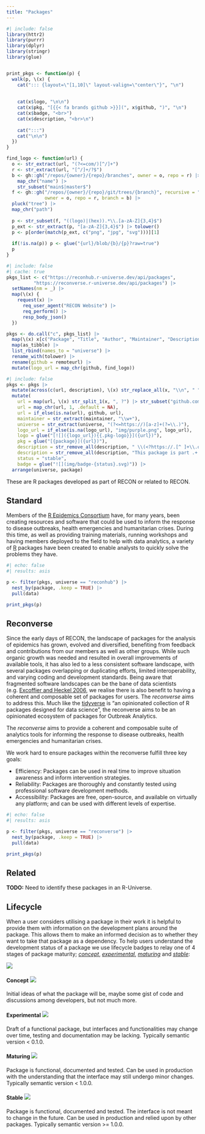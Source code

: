 ```yaml
---
title: "Packages"
---
```

```r
#| include: false
library(httr2)
library(purrr)
library(dplyr)
library(stringr)
library(glue)


print_pkgs <- function(p) {
  walk(p, \(x) {
    cat("::: {layout=\"[1,10]\" layout-valign=\"center\"}", "\n")
    
    
    cat(x$logo, "\n\n")
    cat(x$pkg, "[{{< fa brands github >}}](", x$github, ")", "\n")
    cat(x$badge, "<br>")
    cat(x$description, "<br>\n")
    
    cat(":::")
    cat("\n\n")
  })
}

find_logo <- function(url) {
  o <- str_extract(url, "(?<=com/)[^/]+")
  r <- str_extract(url, "[^/]+/?$")
  b <- gh::gh("/repos/{owner}/{repo}/branches", owner = o, repo = r) |>
    map_chr("name") |> 
    str_subset("main$|master$")
  f <- gh::gh("/repos/{owner}/{repo}/git/trees/{branch}", recursive = "true", 
              owner = o, repo = r, branch = b) |>
  pluck("tree") |>
  map_chr("path")
  
  p <- str_subset(f, "((logo)|(hex)).*\\.[a-zA-Z]{3,4}$")
  p_ext <- str_extract(p, "[a-zA-Z]{3,4}$") |> tolower()
  p <- p[order(match(p_ext, c("png", "jpg", "svg")))][1]
  
  if(!is.na(p)) p <- glue("{url}/blob/{b}/{p}?raw=true")
  p
}
```


```r
#| include: false
#| cache: true
pkgs_list <- c("https://reconhub.r-universe.dev/api/packages", 
          "https://reconverse.r-universe.dev/api/packages") |>
  setNames(nm = _) |>
  map(\(x) {
    request(x) |>
      req_user_agent("RECON Website") |>
      req_perform() |>
      resp_body_json()
  })

pkgs <- do.call("c", pkgs_list) |>
  map(\(x) x[c("Package", "Title", "Author", "Maintainer", "Description", "Version", "URL", "RemoteUrl")]) |>
  map(as_tibble) |>
  list_rbind(names_to = "universe") |>
  rename_with(tolower) |>
  rename(github = remoteurl) |>
  mutate(logo_url = map_chr(github, find_logo))
```

```r
#| include: false
pkgs <- pkgs |>
  mutate(across(c(url, description), \(x) str_replace_all(x, "\\n", " "))) |>
  mutate(
    url = map(url, \(x) str_split_1(x, ", ?") |> str_subset("github.com", negate = TRUE)),
    url = map_chr(url, 1, .default = NA),
    url = if_else(is.na(url), github, url),
    maintainer = str_extract(maintainer, "\\w+"),
    universe = str_extract(universe, "(?<=https://)[a-z]+(?=\\.)"),
    logo_url = if_else(is.na(logo_url), "img/purple.png", logo_url),
    logo = glue("[![]({logo_url}){{.pkg-logo}}]({url})"),  
    pkg = glue("[{package}]({url})"),
    description = str_remove_all(description, " \\(<?https://.[^ ]+\\.org/?>?\\)"),
    description = str_remove_all(description, "This package is part .+ analysis\\."),
    status = "stable",
    badge = glue("![](img/badge-{status}.svg)")) |>
  arrange(universe, package)
```

These are R packages developed as part of RECON or related to RECON.

## Standard

Members of the [R Epidemics Consortium](https://www.repidemicsconsortium.org/)
have, for many years, been creating resources and software that could be used
to inform the response to disease outbreaks, health emergencies and
humanitarian crises. During this time, as well as providing training materials,
running workshops and having members deployed to the field to help with data
analytics, a variety of [R](https://www.r-project.org/) packages have been
created to enable analysts to quickly solve the problems they have.

```r
#| echo: false
#| results: asis

p <- filter(pkgs, universe == "reconhub") |>
  nest_by(package, .keep = TRUE) |>
  pull(data)

print_pkgs(p)
```


## Reconverse

Since the early days of RECON,  the landscape of packages for the analysis of
epidemics has grown, evolved and diversified, benefiting from feedback and
contributions from our members as well as other groups. While such organic
growth was needed and resulted in overall improvements of available tools, it
has also led to a less consistent software landscape, with several packages
overlapping or duplicating efforts, limited interoperability, and varying coding
and development standards.  Being aware that fragmented software landscapes can
be the bane of data scientists
(e.g. [Excoffier and Heckel 2006](https://www.nature.com/articles/nrg1904), we
realise there is also benefit to having a coherent and composable set of
packages for users. The *reconverse* aims to address this. Much like the
[tidyverse](https://www.tidyverse.org/) is "an opinionated collection of R
packages designed for data science", the reconverse aims to be an opinionated
ecosystem of packages for Outbreak Analytics.

The *reconverse* aims to provide a coherent and composable suite of analytics tools for informing the response to disease outbreaks, health emergencies and humanitarian crises.

We work hard to ensure packages within the reconverse fulfill three key goals:

- Efficiency: Packages can be used in real time to improve situation awareness and inform intervention strategies.
- Reliability: Packages are thoroughly and constantly tested using professional software development methods.
- Accessibility: Packages are free, open-source, and available on virtually any platform; and can be used with different levels of expertise.

```r
#| echo: false
#| results: asis

p <- filter(pkgs, universe == "reconverse") |>
  nest_by(package, .keep = TRUE) |>
  pull(data)

print_pkgs(p)
```


## Related

**TODO:** Need to identify these packages in an R-Universe.


## Lifecycle

When a user considers utilising a package in their work it is helpful to provide
them with information on the development plans around the package. This allows
them to make an informed decision as to whether they want to take that package
as a dependency. To help users understand the development status of a package
we use lifecycle badges to relay one of 4 stages of package maturity;
[*concept*](#concept), [*experimental*](#experimental), [*maturing*](#maturing) and
[*stable*](#stable):

![](img/lifecycle_no_text.png){fig-alt="Diagram showing relationship between package maturity and time. Demonstrating how packages go through stages from concept to experimental to maturing to stable"}

#### Concept ![](img/badge-concept.svg)
Initial ideas of what the package will be, maybe some gist of code and
discussions among developers, but not much more.

#### Experimental ![](img/badge-experimental.svg)
Draft of a functional package, but interfaces and functionalities may change
over time, testing and documentation may be lacking. Typically semantic
version < 0.1.0.

#### Maturing ![](img/badge-maturing.svg)
Package is functional, documented and tested. Can be used in production with the
understanding that the interface may still undergo minor changes. Typically
semantic version < 1.0.0.

#### Stable ![](img/badge-stable.svg)
Package is functional, documented and tested. The interface is not meant to
change in the future. Can be used in production and relied upon by other
packages. Typically semantic version >= 1.0.0.
